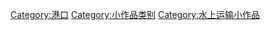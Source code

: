 {{hiddencat}}
[[Category:港口|Category:港口]]
[[Category:小作品类别|Category:小作品类别]]
[[Category:水上运输小作品|Category:水上运输小作品]]